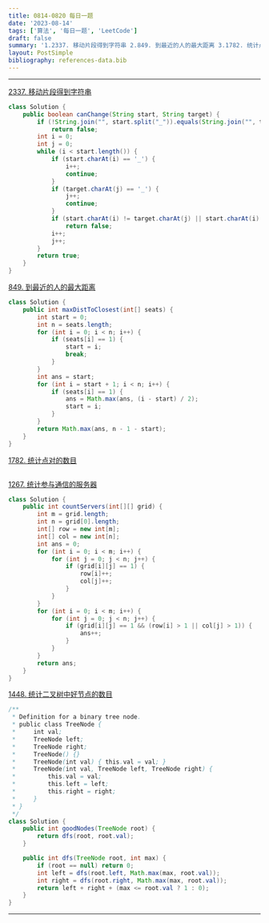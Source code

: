 ```yaml
---
title: 0814-0820 每日一题
date: '2023-08-14'
tags: ['算法', '每日一题', 'LeetCode']
draft: false
summary: '1.2337. 移动片段得到字符串 2.849. 到最近的人的最大距离 3.1782. 统计点对的数目 4.1267. 统计参与通信的服务器 5.1448. 统计二叉树中好节点的数目'
layout: PostSimple
bibliography: references-data.bib
---
```


---

[2337. 移动片段得到字符串](https://leetcode.cn/problems/move-pieces-to-obtain-a-string/description/)

```java
class Solution {
    public boolean canChange(String start, String target) {
        if (!String.join("", start.split("_")).equals(String.join("", target.split("_"))))
            return false;
        int i = 0;
        int j = 0;
        while (i < start.length()) {
            if (start.charAt(i) == '_') {
                i++;
                continue;
            }
            if (target.charAt(j) == '_') {
                j++;
                continue;
            }
            if (start.charAt(i) != target.charAt(j) || start.charAt(i) == 'L' && i < j || start.charAt(i) == 'R' && i > j)
                return false;
            i++;
            j++;
        }
        return true;
    }
}
```

[849. 到最近的人的最大距离](https://leetcode.cn/problems/maximize-distance-to-closest-person/description/)

```java
class Solution {
    public int maxDistToClosest(int[] seats) {
        int start = 0;
        int n = seats.length;
        for (int i = 0; i < n; i++) {
            if (seats[i] == 1) {
                start = i;
                break;
            }
        }
        int ans = start;
        for (int i = start + 1; i < n; i++) {
            if (seats[i] == 1) {
                ans = Math.max(ans, (i - start) / 2);
                start = i;
            }
        }
        return Math.max(ans, n - 1 - start);
    }
}
```

[1782. 统计点对的数目](https://leetcode.cn/problems/count-pairs-of-nodes/)

```java

```

[1267. 统计参与通信的服务器](https://leetcode.cn/problems/count-servers-that-communicate/)

```java
class Solution {
    public int countServers(int[][] grid) {
        int m = grid.length;
        int n = grid[0].length;
        int[] row = new int[m];
        int[] col = new int[n];
        int ans = 0;
        for (int i = 0; i < m; i++) {
            for (int j = 0; j < n; j++) {
                if (grid[i][j] == 1) {
                    row[i]++;
                    col[j]++;
                }
            }
        }
        for (int i = 0; i < m; i++) {
            for (int j = 0; j < n; j++) {
                if (grid[i][j] == 1 && (row[i] > 1 || col[j] > 1)) {
                    ans++;
                }
            }
        }
        return ans;
    }
}
```

[1448. 统计二叉树中好节点的数目](https://leetcode.cn/problems/count-good-nodes-in-binary-tree/description/)

```java
/**
 * Definition for a binary tree node.
 * public class TreeNode {
 *     int val;
 *     TreeNode left;
 *     TreeNode right;
 *     TreeNode() {}
 *     TreeNode(int val) { this.val = val; }
 *     TreeNode(int val, TreeNode left, TreeNode right) {
 *         this.val = val;
 *         this.left = left;
 *         this.right = right;
 *     }
 * }
 */
class Solution {
    public int goodNodes(TreeNode root) {
        return dfs(root, root.val);
    }

    public int dfs(TreeNode root, int max) {
        if (root == null) return 0;
        int left = dfs(root.left, Math.max(max, root.val));
        int right = dfs(root.right, Math.max(max, root.val));
        return left + right + (max <= root.val ? 1 : 0);
    }
}
```

---
